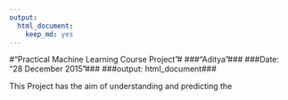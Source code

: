 ```yaml
---
output: 
  html_document: 
    keep_md: yes
---
```

#"Practical Machine Learning Course Project"#
###"Aditya"###
###Date: "28 December 2015"###
###output: html_document###


This Project has the aim of understanding and predicting the 
